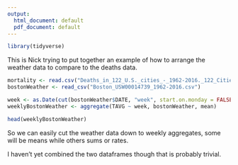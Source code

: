 ```yaml
---
output:
  html_document: default
  pdf_document: default
---
```


```r
library(tidyverse)
```


This is Nick trying to put together an example of how to arrange the weather data to compare to the deaths data.

```r
mortality <- read.csv("Deaths_in_122_U.S._cities_-_1962-2016._122_Cities_Mortality_Reporting_System_20241019.csv")
bostonWeather <- read_csv("Boston_USW00014739_1962-2016.csv")
```

```r
week <- as.Date(cut(bostonWeather$DATE, "week", start.on.monday = FALSE))
weeklyBostonWeather <- aggregate(TAVG ~ week, bostonWeather, mean)

head(weeklyBostonWeather)

```
So we can easily cut the weather data down to weekly aggregates, some will be means while others sums or rates.

I haven't yet combined the two dataframes though that is probably trivial.
